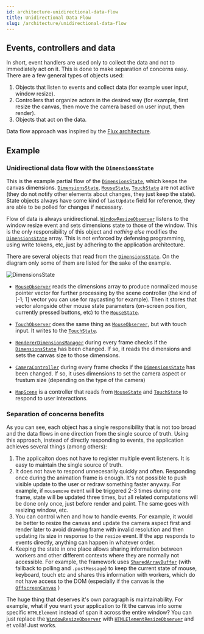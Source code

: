 ```yaml
---
id: architecture-unidirectional-data-flow
title: Unidirectional Data Flow
slug: /architecture/unidirectional-data-flow
---
```


## Events, controllers and data

In short, event handlers are used only to collect the data and not to
immediately act on it. This is done to make separation of concerns easy. There
are a few general types of objects used:

1. Objects that listen to events and collect data (for example user input,
  window resize).
2. Controllers that organize actors in the desired way (for example, first
  resize the canvas, then move the camera based on user input, then render).
2. Objects that act on the data.

Data flow approach was inspired by the
[Flux architecture](https://facebook.github.io/flux/).

## Example

### Unidirectional data flow with the `DimensionsState`

This is the example partial flow of the
[`DimensionsState`](framework-DimensionsState.md), which keeps the canvas
dimensions. [`DimensionsState`](framework-DimensionsState.md),
[`MouseState`](framework-MouseState.md), [`TouchState`](framework-TouchState.md)
are not active (they do not notify other elements about changes, they just keep
the state). State objects always have some kind of `lastUpdate` field for
reference, they are able to be polled for changes if necessary.

Flow of data is always unidirectional.
[`WindowResizeObserver`](framework-WindowResizeObserver.md) listens to the
window resize event and sets dimensions state to those of the window. This is
the only responsibility of this object and *nothing else* modifies the
[`DimensionsState`](framework-DimensionsState.md) array. This is not enforced
by defensing programming, using write tokens, etc, just by adhering to the
application architecture.

There are several objects that read from the
[`DimensionsState`](framework-DimensionsState.md). On the diagram only some of
them are listed for the sake of the example.

![DimensionsState](../static/diagrams/architecture-event-and-state-DimensionsState-WindowResizeObserver.svg)

- [`MouseObserver`](framework-MouseObserver.md) reads the dimensions array to
  produce normalized mouse pointer vector for further processing by the scene
  controller (the kind of [-1; 1] vector you can use for raycasting for
  example). Then it stores that vector alongside other mouse state parameters
  (on-screen position, currently pressed buttons, etc) to the
  [`MouseState`](framework-MouseState.md).

- [`TouchObserver`](framework-TouchObserver.md) does the same thing as
  [`MouseObserver`](framework-MouseObserver.md), but with touch input. It
  writes to the [`TouchState`](framework-TouchState.md).

- [`RendererDimensionsManager`](dom-renderer-RendererDimensionsManager.md)
  during every frame checks if the
  [`DimensionsState`](framework-DimensionsState.md) has been changed. If so, it
  reads the dimensions and sets the canvas size to those dimensions.

- [`CameraController`](personalidol-CameraController.md)
  during every frame checks if the
  [`DimensionsState`](framework-DimensionsState.md) has been changed. If so, it
  uses dimensions to set the camera aspect or frustum size (depending on the
  type of the camera)

- [`MapScene`](personalidol-MapScene.md) is a controller that reads from
  [`MouseState`](framework-MouseState.md)
  and [`TouchState`](framework-TouchState.md) to respond to user
  interactions.

### Separation of concerns benefits

As you can see, each object has a single responsibility that is not too broad
and the data flows in one direction from the single source of truth.
Using this approach, instead of directly responding to events, the application
achieves several things (among others):

1. The applicaiton does not have to register multiple event listeners. It is
  easy to maintain the single source of truth.
2. It does not have to respond unnecesarily quickly and often. Responding once
  during the animation frame is enough. It's not possible to push visible
  update to the user or redraw something faster anyway. For example, if
  `mousemove` event will be triggered 2-3 times during one frame, state will
  be updated three times, but all related computations will be done only once,
  just before render and paint. The same goes with resizing window, etc.
3. You can control when and how to handle events. For example, it would be
  better to resize the canvas and update the camera aspect first and render
  later to avoid drawing frame with invalid resolution and then updating its
  size in response to the `resize` event. If the app responds to events
  directly, anything can happen in whatever order.
4. Keeping the state in one place allows sharing information between workers
  and other different contexts where they are normally not accessible. For
  example, the framework uses
  [`SharedArrayBuffer`](https://developer.mozilla.org/en-US/docs/Web/JavaScript/Reference/Global_Objects/SharedArrayBuffer) (with fallback to polling and
  `.postMessage`) to keep the current state of mouse, keyboard, touch etc and
  shares this information with workers, which do not have access to the DOM
  (especially if the canvas is the
  [`OffscreenCanvas`](https://developer.mozilla.org/en-US/docs/Web/API/OffscreenCanvas)
  )

The huge thing that deserves it's own paragraph is maintainability. For
example, what if you want your application to fit the canvas into some
specific `HTMLElement` instead of span it across the entire window? You can
just replace the [`WindowResizeObserver`](framework-WindowResizeObserver.md)
with [`HTMLElementResizeObserver`](framework-HTMLElementResizeObserver.md) and
et voilà! Just works.
